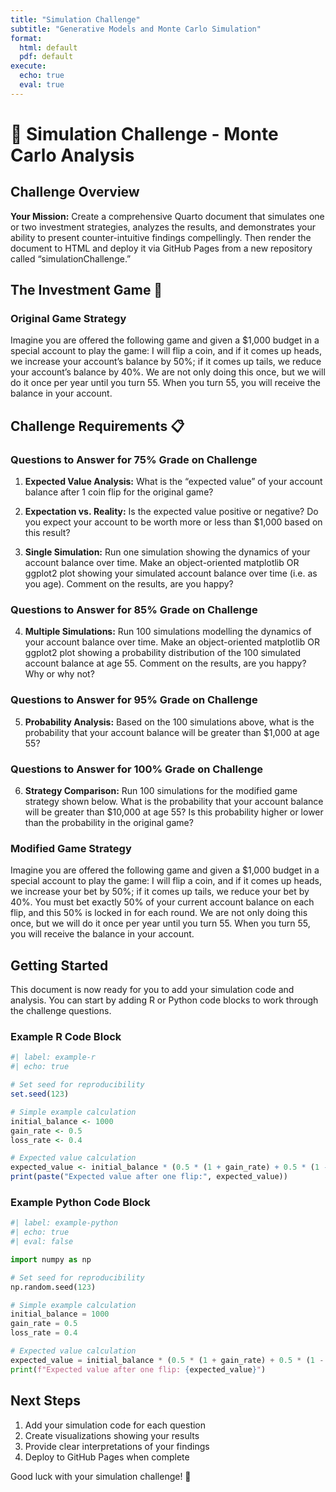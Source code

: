 ```yaml
---
title: "Simulation Challenge"
subtitle: "Generative Models and Monte Carlo Simulation"
format:
  html: default
  pdf: default
execute:
  echo: true
  eval: true
---
```


# 🎲 Simulation Challenge - Monte Carlo Analysis

## Challenge Overview

**Your Mission:** Create a comprehensive Quarto document that simulates one or two investment strategies, analyzes the results, and demonstrates your ability to present counter-intuitive findings compellingly. Then render the document to HTML and deploy it via GitHub Pages from a new repository called "simulationChallenge."

## The Investment Game 🎯

### Original Game Strategy

Imagine you are offered the following game and given a $1,000 budget in a special account to play the game: I will flip a coin, and if it comes up heads, we increase your account's balance by 50%; if it comes up tails, we reduce your account's balance by 40%. We are not only doing this once, but we will do it once per year until you turn 55. When you turn 55, you will receive the balance in your account.

## Challenge Requirements 📋

### Questions to Answer for 75% Grade on Challenge

1. **Expected Value Analysis:** What is the "expected value" of your account balance after 1 coin flip for the original game?

2. **Expectation vs. Reality:** Is the expected value positive or negative? Do you expect your account to be worth more or less than $1,000 based on this result?

3. **Single Simulation:** Run one simulation showing the dynamics of your account balance over time. Make an object-oriented matplotlib OR ggplot2 plot showing your simulated account balance over time (i.e. as you age). Comment on the results, are you happy?

### Questions to Answer for 85% Grade on Challenge

4. **Multiple Simulations:** Run 100 simulations modelling the dynamics of your account balance over time. Make an object-oriented matplotlib OR ggplot2 plot showing a probability distribution of the 100 simulated account balance at age 55. Comment on the results, are you happy? Why or why not?

### Questions to Answer for 95% Grade on Challenge

5. **Probability Analysis:** Based on the 100 simulations above, what is the probability that your account balance will be greater than $1,000 at age 55?

### Questions to Answer for 100% Grade on Challenge

6. **Strategy Comparison:** Run 100 simulations for the modified game strategy shown below. What is the probability that your account balance will be greater than $10,000 at age 55? Is this probability higher or lower than the probability in the original game?

### Modified Game Strategy

Imagine you are offered the following game and given a $1,000 budget in a special account to play the game: I will flip a coin, and if it comes up heads, we increase your bet by 50%; if it comes up tails, we reduce your bet by 40%. You must bet exactly 50% of your current account balance on each flip, and this 50% is locked in for each round. We are not only doing this once, but we will do it once per year until you turn 55. When you turn 55, you will receive the balance in your account.

## Getting Started

This document is now ready for you to add your simulation code and analysis. You can start by adding R or Python code blocks to work through the challenge questions.

### Example R Code Block

```r
#| label: example-r
#| echo: true

# Set seed for reproducibility
set.seed(123)

# Simple example calculation
initial_balance <- 1000
gain_rate <- 0.5
loss_rate <- 0.4

# Expected value calculation
expected_value <- initial_balance * (0.5 * (1 + gain_rate) + 0.5 * (1 - loss_rate))
print(paste("Expected value after one flip:", expected_value))
```

### Example Python Code Block

```python
#| label: example-python
#| echo: true
#| eval: false

import numpy as np

# Set seed for reproducibility
np.random.seed(123)

# Simple example calculation
initial_balance = 1000
gain_rate = 0.5
loss_rate = 0.4

# Expected value calculation
expected_value = initial_balance * (0.5 * (1 + gain_rate) + 0.5 * (1 - loss_rate))
print(f"Expected value after one flip: {expected_value}")
```

## Next Steps

1. Add your simulation code for each question
2. Create visualizations showing your results
3. Provide clear interpretations of your findings
4. Deploy to GitHub Pages when complete

Good luck with your simulation challenge! 🎲